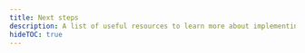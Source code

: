 ```yaml
---
title: Next steps
description: A list of useful resources to learn more about implementing navigation and UI in your app.
hideTOC: true
---
```




<BoxLink
  title="UI programming"
  Icon={Brush01Icon}
  description="Learn more about background image, using SVG, styling buttons, and so on."
  href="/ui-programming/image-background/"
/>

<BoxLink
  title="UI component libraries"
  Icon={TableIcon}
  description="Learn about different UI libraries available in Expo and React Native ecosystem."
  href="/ui-programming/user-interface-libraries/"
/>

<BoxLink
  title="Use TypeScript"
  Icon={Settings02Icon}
  description="An in-depth guide on configuring an Expo project with TypeScript or migrating an existing JavaScript project."
  href="/guides/typescript/"
/>

<BoxLink
  title="Icons"
  Icon={BookOpen02Icon}
  description="Learn how to use various types of icons in your Expo app, including vector icons, custom icon fonts, icon images, and icon buttons."
  href="/guides/icons/"
/>

<BoxLink
  title="ESLint and Prettier"
  Icon={BookOpen02Icon}
  description="A guide on configuring ESLint and Prettier to format Expo projects."
  href="/guides/icons/"
/>
